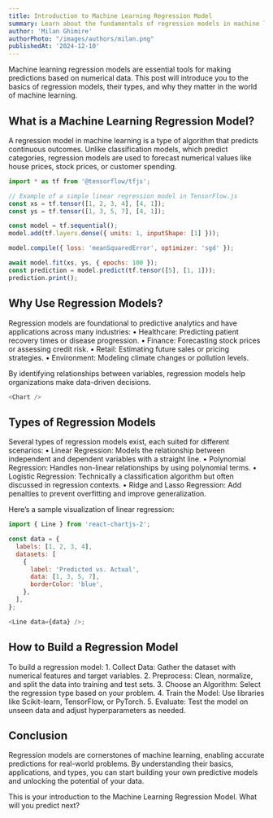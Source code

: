 ```yaml
---
title: Introduction to Machine Learning Regression Model
summary: Learn about the fundamentals of regression models in machine learning, their applications, and why they are essential for predictive analysis.
author: 'Milan Ghimire'
authorPhoto: "/images/authors/milan.png"
publishedAt: '2024-12-10'
---
```


Machine learning regression models are essential tools for making predictions based on numerical data. This post will introduce you to the basics of regression models, their types, and why they matter in the world of machine learning.

## What is a Machine Learning Regression Model?

A regression model in machine learning is a type of algorithm that predicts continuous outcomes. Unlike classification models, which predict categories, regression models are used to forecast numerical values like house prices, stock prices, or customer spending.

```js
import * as tf from '@tensorflow/tfjs';

// Example of a simple linear regression model in TensorFlow.js
const xs = tf.tensor([1, 2, 3, 4], [4, 1]);
const ys = tf.tensor([1, 3, 5, 7], [4, 1]);

const model = tf.sequential();
model.add(tf.layers.dense({ units: 1, inputShape: [1] }));

model.compile({ loss: 'meanSquaredError', optimizer: 'sgd' });

await model.fit(xs, ys, { epochs: 100 });
const prediction = model.predict(tf.tensor([5], [1, 1]));
prediction.print();
```
## Why Use Regression Models?

Regression models are foundational to predictive analytics and have applications across many industries:
	•	Healthcare: Predicting patient recovery times or disease progression.
	•	Finance: Forecasting stock prices or assessing credit risk.
	•	Retail: Estimating future sales or pricing strategies.
	•	Environment: Modeling climate changes or pollution levels.

By identifying relationships between variables, regression models help organizations make data-driven decisions.
```py
<Chart />
```
## Types of Regression Models

Several types of regression models exist, each suited for different scenarios:
	•	Linear Regression: Models the relationship between independent and dependent variables with a straight line.
	•	Polynomial Regression: Handles non-linear relationships by using polynomial terms.
	•	Logistic Regression: Technically a classification algorithm but often discussed in regression contexts.
	•	Ridge and Lasso Regression: Add penalties to prevent overfitting and improve generalization.

Here’s a sample visualization of linear regression:

```js 
import { Line } from 'react-chartjs-2';

const data = {
  labels: [1, 2, 3, 4],
  datasets: [
    {
      label: 'Predicted vs. Actual',
      data: [1, 3, 5, 7],
      borderColor: 'blue',
    },
  ],
};

<Line data={data} />;
```
## How to Build a Regression Model

To build a regression model:
	1.	Collect Data: Gather the dataset with numerical features and target variables.
	2.	Preprocess: Clean, normalize, and split the data into training and test sets.
	3.	Choose an Algorithm: Select the regression type based on your problem.
	4.	Train the Model: Use libraries like Scikit-learn, TensorFlow, or PyTorch.
	5.	Evaluate: Test the model on unseen data and adjust hyperparameters as needed.

## Conclusion

Regression models are cornerstones of machine learning, enabling accurate predictions for real-world problems. By understanding their basics, applications, and types, you can start building your own predictive models and unlocking the potential of your data.

This is your introduction to the Machine Learning Regression Model. What will you predict next?